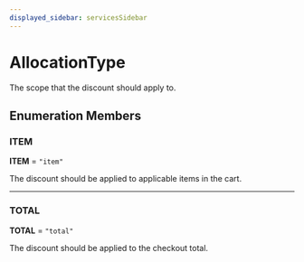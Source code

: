```yaml
---
displayed_sidebar: servicesSidebar
---
```



# AllocationType

The scope that the discount should apply to.

## Enumeration Members

### ITEM

 **ITEM** = `"item"`

The discount should be applied to applicable items in the cart.

___

### TOTAL

 **TOTAL** = `"total"`

The discount should be applied to the checkout total.
